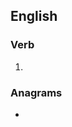 ==English==

===Verb===
{{head|en|verb form}}

# {{en-third-person singular of|rename}}

===Anagrams===
* {{anagrams|en|a=aeemnrs|enarmes|meaners|mens rea|remeans}}